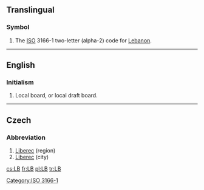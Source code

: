 {{also|lb|.lb|Lb}}
==Translingual==

===Symbol===
{{head|mul|symbol}}
# The [[ISO]] 3166-1 two-letter (alpha-2) code for [[Lebanon]].

[[Category:ISO 3166-1]]
----

==English==

===Initialism===
{{rfc-header|Initialism}}
{{head|en|initialism}}
# {{context|military}} Local board, or local draft board.

----
==Czech==

===Abbreviation===
{{rfc-header|Abbreviation}}
{{head|cs|abbreviation}}

# [[Liberec]] (region)
# [[Liberec]] (city)

[[cs:LB]]
[[fr:LB]]
[[pl:LB]]
[[tr:LB]]
